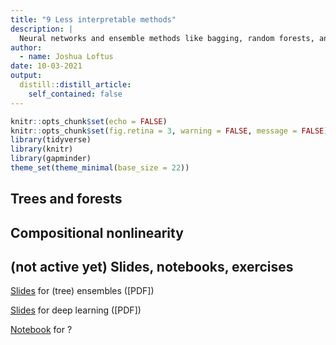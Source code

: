 ```yaml
---
title: "9 Less interpretable methods"
description: |
  Neural networks and ensemble methods like bagging, random forests, and boosting can greatly increase predictive accuracy at the cost of ease of interpretation.
author:
  - name: Joshua Loftus
date: 10-03-2021
output:
  distill::distill_article:
    self_contained: false
---
```


```r
knitr::opts_chunk$set(echo = FALSE)
knitr::opts_chunk$set(fig.retina = 3, warning = FALSE, message = FALSE)
library(tidyverse)
library(knitr)
library(gapminder)
theme_set(theme_minimal(base_size = 22))
```

## Trees and forests

## Compositional nonlinearity

## (not active yet) Slides, notebooks, exercises

[Slides](slides/09-1-ensembles.html) for (tree) ensembles ([PDF])

[Slides](slides/09-2-composition.html) for deep learning ([PDF])

[Notebook](notebooks/tbd.html) for ?

